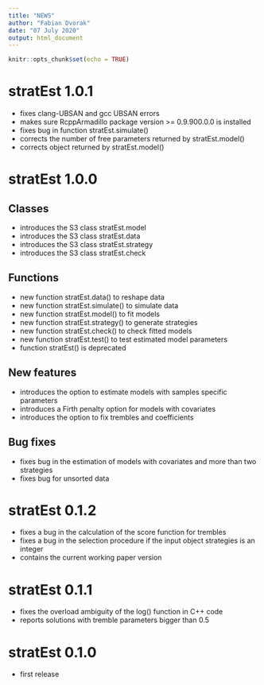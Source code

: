 ```yaml
---
title: "NEWS"
author: "Fabian Dvorak"
date: "07 July 2020"
output: html_document
---
```


```r
knitr::opts_chunk$set(echo = TRUE)
```

# stratEst 1.0.1
* fixes clang-UBSAN and gcc UBSAN errors
* makes sure RcppArmadillo package version >= 0.9.900.0.0 is installed
* fixes bug in function stratEst.simulate()
* corrects the number of free parameters returned by stratEst.model()
* corrects object returned by stratEst.model()

# stratEst 1.0.0
## Classes
* introduces the S3 class stratEst.model
* introduces the S3 class stratEst.data
* introduces the S3 class stratEst.strategy
* introduces the S3 class stratEst.check

## Functions
* new function stratEst.data() to reshape data
* new function stratEst.simulate() to simulate data
* new function stratEst.model() to fit models
* new function stratEst.strategy() to generate strategies
* new function stratEst.check() to check fitted models
* new function stratEst.test() to test estimated model parameters
* function stratEst() is deprecated

## New features
* introduces the option to estimate models with samples specific parameters
* introduces a Firth penalty option for models with covariates
* introduces the option to fix trembles and coefficients

## Bug fixes 
* fixes bug in the estimation of models with covariates and more than two strategies
* fixes bug for unsorted data

# stratEst 0.1.2

* fixes a bug in the calculation of the score function for trembles
* fixes a bug in the selection procedure if the input object strategies is an integer
* contains the current working paper version


# stratEst 0.1.1

* fixes the overload ambiguity of the log() function in C++ code
* reports solutions with tremble parameters bigger than 0.5

# stratEst 0.1.0

* first release
